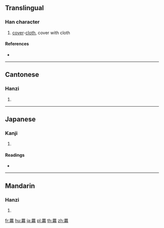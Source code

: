 {{character info/new}}
{{also|冪}}
==Translingual==

===Han character===
{{Han char|rn=122|rad=网|as=14|sn=19|four=60227|canj=WLTAB}}

# [[cover]]-[[cloth]], cover with cloth

====References====
* {{Han ref|kx=0950.080|dkj=28393|dj=1392.020|hdz=42927.050|uh=7F83|ud=32643|bh=F2BB|bd=62139}}

----

==Cantonese==

===Hanzi===
{{yue-hanzi|jyut=|y=mik6}}

# {{defn|lang=yue|sort=网14}}

----

==Japanese==

===Kanji===
{{ja-kanji|grade=|rs=网14}}

# {{defn|lang=ja|sort=网14}}

====Readings====
* {{ja-readings|on=[[べき]] (beki)|kun=[[おおい]] (ooi), [[たれぬの]] (tarenuno), [[かぶせる]] (kabuseru)}}

----

==Mandarin==

===Hanzi===
{{cmn-hanzi|pin=[[mì]] ([[mi4]])|wg=mi<sup>4</sup>}}

# {{defn|lang=cmn|sort=网14}}

[[fr:羃]]
[[hu:羃]]
[[ja:羃]]
[[pl:羃]]
[[th:羃]]
[[zh:羃]]
